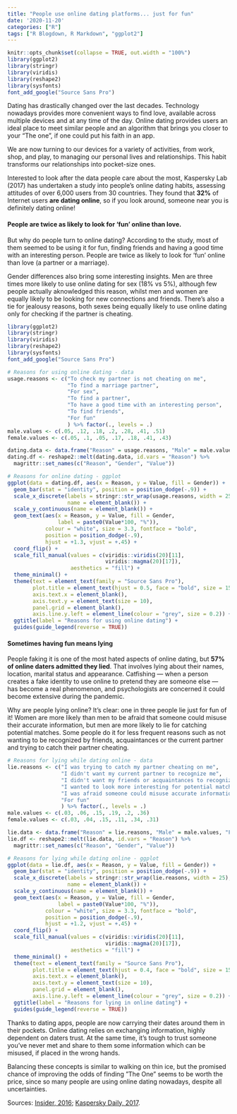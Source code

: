 ```yaml
---
title: "People use online dating platforms... just for fun"
date: '2020-11-20'
categories: ["R"]
tags: ["R Blogdown, R Markdown", "ggplot2"]
---
```



```r
knitr::opts_chunk$set(collapse = TRUE, out.width = "100%")
library(ggplot2)
library(stringr)
library(viridis)
library(reshape2)
library(sysfonts)
font_add_google("Source Sans Pro")
```

Dating has drastically changed over the last decades. Technology nowadays provides more convenient ways to find love, available across multiple devices and at any time of the day. Online dating provides users an ideal place to meet similar people and an algorithm that brings you closer to your "The one", if one could put his faith in an app.

We are now turning to our devices for a variety of activities, from work, shop, and play, to managing our personal lives and relationships. This habit transforms our relationships into pocket-size ones.

Interested to look after the data people care about the most, Kaspersky Lab (2017) has undertaken a study into people’s online dating habits, assessing attitudes of over 6,000 users from 30 countries. They found that **32%** of Internet users **are dating online**, so if you look around, someone near you is definitely dating online!

#### People are twice as likely to look for ‘fun’ online than love.

But why do people turn to online dating? According to the study, most of them seemed to be using it for fun, finding friends and having a good time with an interesting person. People are twice as likely to look for ‘fun’ online than love (a partner or a marriage).

Gender differences also bring some interesting insights. Men are three times more likely to use online dating for sex (18% vs 5%), although few people actually aknowledged this reason, whilst men and women are equally likely to be looking for new connections and friends. There's also a tie for jealousy reasons, both sexes being equally likely to use online dating only for checking if the partner is cheating.


```r
library(ggplot2)
library(stringr)
library(viridis)
library(reshape2)
library(sysfonts)
font_add_google("Source Sans Pro")

# Reasons for using online dating - data
usage.reasons <- c("To check my partner is not cheating on me",
                   "To find a marriage partner",
                   "For sex",
                   "To find a partner",
                   "To have a good time with an interesting person", 
                   "To find friends", 
                   "For fun"
                   ) %>% factor(., levels = .)
male.values <- c(.05, .12, .18, .2, .28, .41, .51)
female.values <- c(.05, .1, .05, .17, .18, .41, .43)

dating.data <- data.frame("Reason" = usage.reasons, "Male" = male.values, "Female" = female.values)
dating.df <- reshape2::melt(dating.data, id.vars = "Reason") %>% 
  magrittr::set_names(c("Reason", "Gender", "Value"))

# Reasons for online dating - ggplot
ggplot(data = dating.df, aes(x = Reason, y = Value, fill = Gender)) +
  geom_bar(stat = "identity", position = position_dodge(-.9)) +
  scale_x_discrete(labels = stringr::str_wrap(usage.reasons, width = 25), 
                   name = element_blank()) + 
  scale_y_continuous(name = element_blank()) + 
  geom_text(aes(x = Reason, y = Value, fill = Gender, 
                label = paste0(Value*100, "%")), 
            colour = "white", size = 3.3, fontface = "bold", 
            position = position_dodge(-.9), 
            hjust = +1.3, vjust = +.45) + 
  coord_flip() +
  scale_fill_manual(values = c(viridis::viridis(20)[11],
                               viridis::magma(20)[17]),
                    aesthetics = "fill") + 
  theme_minimal() +   
  theme(text = element_text(family = "Source Sans Pro"),
        plot.title = element_text(hjust = 0.5, face = "bold", size = 15),
        axis.text.x = element_blank(),
        axis.text.y = element_text(size = 10),
        panel.grid = element_blank(), 
        axis.line.y.left = element_line(colour = "grey", size = 0.2)) + 
  ggtitle(label = "Reasons for using online dating") +
  guides(guide_legend(reverse = TRUE)) 

```

#### Sometimes having fun means lying

People faking it is one of the most hated aspects of online dating, but **57% of online daters admitted they lied**. That involves lying about their names, location, marital status and appearance. Catfishing — when a person creates a fake identity to use online to pretend they are someone else — has become a real phenomenon, and psychologists are concerned it could become extensive during the pandemic. 

Why are people lying online? It's clear: one in three people lie just for fun of it! Women are more likely than men to be afraid that someone could misuse their accurate information, but men are more likely to lie for catching potential matches. Some people do it for less frequent reasons such as not wanting to be recognized by friends, acquaintances or the current partner and trying to catch their partner cheating.  

```r
# Reasons for lying while dating online - data
lie.reasons <- c("I was trying to catch my partner cheating on me", 
                 "I didn't want my current partner to recognize me", 
                 "I didn't want my friends or acquaintances to recognize me", 
                 "I wanted to look more interesting for potential matches", 
                 "I was afraid someone could misuse accurate information about me (blackmail, fraud)",
                 "For fun"
                 ) %>% factor(., levels = .)
male.values <- c(.03, .06, .15, .19, .2, .36)
female.values <- c(.03, .04, .15, .11, .34, .31)

lie.data <- data.frame("Reason" = lie.reasons, "Male" = male.values, "Female" = female.values)
lie.df <- reshape2::melt(lie.data, id.vars = "Reason") %>% 
  magrittr::set_names(c("Reason", "Gender", "Value"))

# Reasons for lying while dating online - ggplot
ggplot(data = lie.df, aes(x = Reason, y = Value, fill = Gender)) +
  geom_bar(stat = "identity", position = position_dodge(-.9)) +
  scale_x_discrete(labels = stringr::str_wrap(lie.reasons, width = 25), 
                   name = element_blank()) + 
  scale_y_continuous(name = element_blank()) + 
  geom_text(aes(x = Reason, y = Value, fill = Gender, 
                label = paste0(Value*100, "%")), 
            colour = "white", size = 3.3, fontface = "bold", 
            position = position_dodge(-.9), 
            hjust = +1.2, vjust = +.45) + 
  coord_flip() +
  scale_fill_manual(values = c(viridis::viridis(20)[11],
                               viridis::magma(20)[17]),
                    aesthetics = "fill") + 
  theme_minimal() + 
  theme(text = element_text(family = "Source Sans Pro"),
        plot.title = element_text(hjust = 0.4, face = "bold", size = 15),
        axis.text.x = element_blank(),
        axis.text.y = element_text(size = 10),
        panel.grid = element_blank(), 
        axis.line.y.left = element_line(colour = "grey", size = 0.2)) +
  ggtitle(label = "Reasons for lying in online dating") +
  guides(guide_legend(reverse = TRUE))
```

Thanks to dating apps, people are now carrying their dates around them in their pockets. Online dating relies on exchanging information, highly dependent on daters trust. At the same time, it's tough to trust someone you've never met and share to them some information which can be misused, if placed in the wrong hands.

Balancing these concepts is similar to walking on thin ice, but the promised chance of improving the odds of finding ”The One” seems to be worth the price, since so many people are using online dating nowadays, despite all uncertainties. 


Sources: [Insider, 2016](https://www.insider.com/catfishing-on-the-rise-because-of-covid-19-quarantines-2020-4); [Kaspersky Daily, 2017](https://www.kaspersky.com/blog/online-dating-report/).